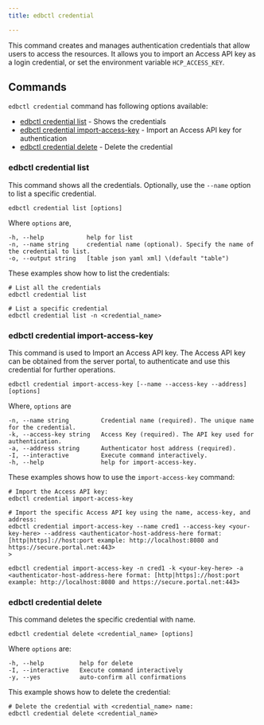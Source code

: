 ```yaml
---
title: edbctl credential

---
```


This command creates and manages authentication credentials that allow users to access the resources. It allows you to import an Access API key as a login credential, or set the environment variable `HCP_ACCESS_KEY`.

## Commands

`edbctl credential` command has following options available:

-   [edbctl credential list](edbctl_credential.mdx#edbctl-credential-list) - Shows the credentials
-   [edbctl credential import-access-key](edbctl_credential.mdx#edbctl-credential-import-access-key) - Import an Access API key for authentication
-   [edbctl credential delete](edbctl_credential.mdx#edbctl-credential-delete) - Delete the credential

### edbctl credential list

This command shows all the credentials. Optionally, use the `--name` option to list a specific credential.

```
edbctl credential list [options]
```

Where `options` are,

```
-h, --help            help for list
-n, --name string     credential name (optional). Specify the name of the credential to list.
-o, --output string   [table json yaml xml] \(default "table")
```

These examples show how to list the credentials:

```
# List all the credentials
edbctl credential list

# List a specific credential
edbctl credential list -n <credential_name>
```

### edbctl credential import-access-key

This command is used to Import an Access API key. The Access API key can be obtained from the server portal, to authenticate and use this credential for further operations.

```
edbctl credential import-access-key [--name --access-key --address] [options]
```

Where, `options` are

```
-n, --name string         Credential name (required). The unique name for the credential.
-k, --access-key string   Access Key (required). The API key used for authentication.
-a, --address string      Authenticator host address (required).
-I, --interactive         Execute command interactively.
-h, --help                help for import-access-key.
```

These examples shows how to use the `import-access-key` command:

```
# Import the Access API key:
edbctl credential import-access-key

# Import the specific Access API key using the name, access-key, and address:
edbctl credential import-access-key --name cred1 --access-key <your-key-here> --address <authenticator-host-address-here format: [http|https]://host:port example: http://localhost:8080 and https://secure.portal.net:443>
>

edbctl credential import-access-key -n cred1 -k <your-key-here> -a <authenticator-host-address-here format: [http|https]://host:port example: http://localhost:8080 and https://secure.portal.net:443>
```

### edbctl credential delete

This command deletes the specific credential with name.

```
edbctl credential delete <credential_name> [options]
```

Where `options` are:

```
-h, --help          help for delete
-I, --interactive   Execute command interactively
-y, --yes           auto-confirm all confirmations
```

This example shows how to delete the credential:

```
# Delete the credential with <credential_name> name:
edbctl credential delete <credential_name>
```
